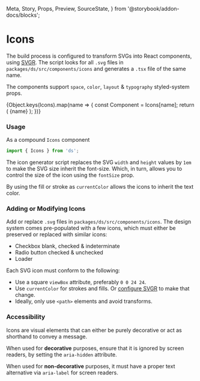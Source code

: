   Meta,
  Story,
  Props,
  Preview,
  SourceState,
} from '@storybook/addon-docs/blocks';

<Meta title="Components/Icons" component={Icons} />

# Icons

The build process is configured to transform SVGs into React components, using [SVGR](https://react-svgr.com). The script looks for all `.svg` files in `packages/ds/src/components/icons` and generates a `.tsx` file of the same name.

The components support `space`, `color`, `layout` & `typography` styled-system props.

<Preview withSource={SourceState.NONE}>
  <Story name="directory">
    <Grid
      gridTemplateColumns="repeat(auto-fill, minmax(min-content, 30%))"
      gridAutoRows="4rem"
      gridAutoFlow="dense"
      gridGap={3}
      p={3}
      justifyContent="center"
    >
      {Object.keys(Icons).map(name => {
        const Component = Icons[name];
        return (
          <Flex alignItems="center">
            <Component fontSize={3} justifySelf="center" />
            <Text ml={2} fontSize={9} color="#666">
              {name}
            </Text>
          </Flex>
        );
      })}
    </Grid>
  </Story>
</Preview>

### Usage

As a compound `Icons` component

```js
import { Icons } from 'ds';
```

<Preview withSource={SourceState.OPEN}>
  <Story name="usage">
    <Icons.CheckboxChecked />
  </Story>
</Preview>

The icon generator script replaces the SVG `width` and `height` values by `1em` to make the SVG size inherit the font-size. Which, in turn, allows you to control the size of the icon using the `fontSize` prop.

<Preview>
  <Story name="sizing">
    <Flex alignItems="center">
      <Icons.Loader fontSize={0} mr={2} />
      <Icons.Loader fontSize={1} mr={2} />
      <Icons.Loader fontSize={2} mr={2} />
      <Icons.Loader fontSize={3} mr={2} />
      <Icons.Loader fontSize={4} mr={2} />
      <Icons.Loader fontSize={5} mr={2} />
      <Icons.Loader fontSize={6} mr={2} />
      <Icons.Loader fontSize={7} mr={2} />
    </Flex>
  </Story>
</Preview>

By using the fill or stroke as `currentColor` allows the icons to inherit the text color.

<Preview>
  <Story name="color">
    <Flex alignItems="center">
      <Icons.CheckboxChecked color="red" mr={2} />
      <Icons.CheckboxChecked color="orange" mr={2} />
      <Icons.CheckboxChecked color="gold" mr={2} />
      <Icons.CheckboxChecked color="green" mr={2} />
      <Icons.CheckboxChecked color="blue" mr={2} />
      <Icons.CheckboxChecked color="indigo" mr={2} />
      <Icons.CheckboxChecked color="violet" mr={2} />
    </Flex>
  </Story>
</Preview>

### Adding or Modifying Icons

Add or replace `.svg` files in `packages/ds/src/components/icons`. The design system comes pre-populated with a few icons, which must either be preserved or replaced with similar icons:

- Checkbox blank, checked & indeterminate
- Radio button checked & unchecked
- Loader

Each SVG icon must conform to the following:

- Use a square `viewBox` attribute, preferably `0 0 24 24`.
- Use `currentColor` for strokes and fills. Or [configure SVGR](https://react-svgr.com/docs/cli/#transform-icons) to make that change.
- Ideally, only use `<path>` elements and avoid transforms.

### Accessibility

Icons are visual elements that can either be purely decorative or act as shorthand to convey a message.

When used for **decorative** purposes, ensure that it is ignored by screen readers, by setting the `aria-hidden` attribute.

<Preview withSource={SourceState.OPEN}>
  <Story name="as decorative">
    <Icons.RadioChecked aria-hidden />
  </Story>
</Preview>

When used for **non-decorative** purposes, it must have a proper text alternative via `aria-label` for screen readers.

<Preview withSource={SourceState.OPEN}>
  <Story name="as non-decorative">
    <Icons.Loader aria-label="waiting for content to load" />
  </Story>
</Preview>
